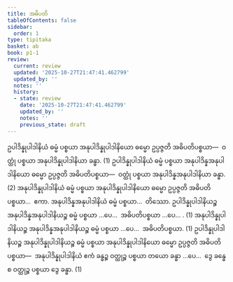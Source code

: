 ```yaml
---
title: အဓိပတိ
tableOfContents: false
sidebar:
  order: 1
type: tipitaka
basket: ab
book: p1-1
review:
  current: review
  updated: '2025-10-27T21:47:41.462799'
  updated_by: ''
  notes: ''
  history:
  - state: review
    date: '2025-10-27T21:47:41.462799'
    updated_by: ''
    notes: ''
    previous_state: draft
---
```



<ReviewStatus review={frontmatter.review} showDetails={true} />

<HypothesisAnnotation frontmatter={frontmatter} />

<DynamicBreadcrumb />

<Division number="33" book="p1-1" e="ch" v="36" p="461">

<Paragraph number="2540" book="p1-1">
ဥပါဒိန္နုပါဒါနိယံ ဓမ္မံ ပစ္စယာ အနုပါဒိန္နုပါဒါနိယော ဓမ္မော ဥပ္ပဇ္ဇတိ အဓိပတိပစ္စယာ—  ဝတ္ထုံ ပစ္စယာ အနုပါဒိန္နုပါဒါနိယာ ခန္ဓာ. (1)
</Paragraph>

<Paragraph number="2541" book="p1-1">
ဥပါဒိန္နုပါဒါနိယံ ဓမ္မံ ပစ္စယာ အနုပါဒိန္နအနုပါဒါနိယော ဓမ္မော ဥပ္ပဇ္ဇတိ အဓိပတိပစ္စယာ—  ဝတ္ထုံ ပစ္စယာ အနုပါဒိန္နအနုပါဒါနိယာ ခန္ဓာ. (2)
</Paragraph>

<Paragraph number="2542" book="p1-1">
အနုပါဒိန္နုပါဒါနိယံ ဓမ္မံ ပစ္စယာ အနုပါဒိန္နုပါဒါနိယော ဓမ္မော ဥပ္ပဇ္ဇတိ အဓိပတိပစ္စယာ…  ဧကာ.
</Paragraph>

<Paragraph number="2543" book="p1-1">
အနုပါဒိန္နအနုပါဒါနိယံ ဓမ္မံ ပစ္စယာ…  တိဿော.
</Paragraph>

<Paragraph number="2544" book="p1-1">
ဥပါဒိန္နုပါဒါနိယဉ္စ အနုပါဒိန္နအနုပါဒါနိယဉ္စ ဓမ္မံ ပစ္စယာ …ပေ…  အဓိပတိပစ္စယာ …ပေ… . (1)
</Paragraph>

<Paragraph number="2545" book="p1-1">
အနုပါဒိန္နုပါဒါနိယဉ္စ အနုပါဒိန္နအနုပါဒါနိယဉ္စ ဓမ္မံ ပစ္စယာ …ပေ…  အဓိပတိပစ္စယာ. (1)
</Paragraph>

<Paragraph number="2546" book="p1-1">
ဥပါဒိန္နုပါဒါနိယဉ္စ အနုပါဒိန္နုပါဒါနိယဉ္စ ဓမ္မံ ပစ္စယာ အနုပါဒိန္နုပါဒါနိယော ဓမ္မော ဥပ္ပဇ္ဇတိ အဓိပတိပစ္စယာ—  အနုပါဒိန္နုပါဒါနိယံ ဧကံ ခန္ဓဉ္စ ဝတ္ထုဉ္စ ပစ္စယာ တယော ခန္ဓာ …ပေ…  ဒွေ ခန္ဓေ စ ဝတ္ထုဉ္စ ပစ္စယာ ဒွေ ခန္ဓာ. (1)
</Paragraph>
</Division>